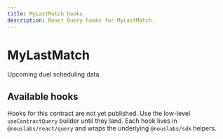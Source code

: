 ```yaml
---
title: MyLastMatch hooks
description: React Query hooks for MyLastMatch.
---
```


# MyLastMatch

Upcoming duel scheduling data.

## Available hooks

Hooks for this contract are not yet published. Use the low-level `useContractQuery` builder until they land.
Each hook lives in `@nouslabs/react/query` and wraps the underlying `@nouslabs/sdk` helpers.
